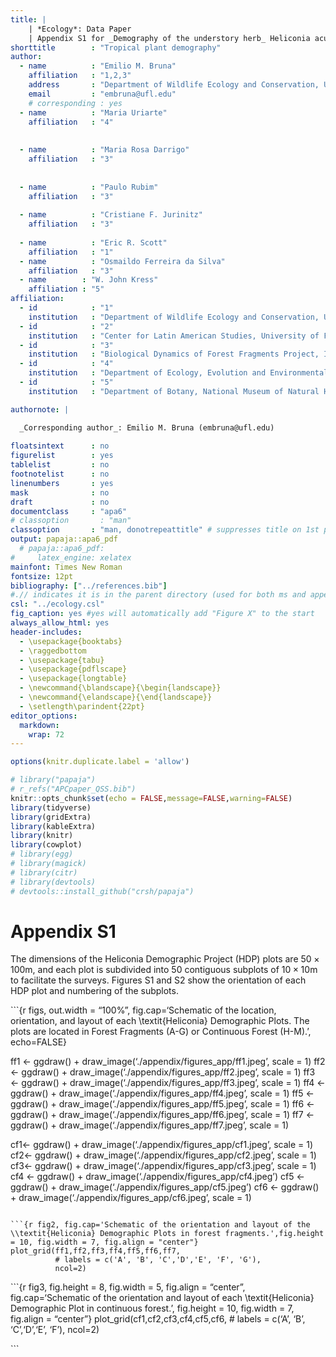 ```yaml
---
title: |
    | *Ecology*: Data Paper 
    | Appendix S1 for _Demography of the understory herb_ Heliconia acuminata _(Heliconiaceae) in an experimentally fragmented tropical landscape_
shorttitle        : "Tropical plant demography"
author: 
  - name          : "Emilio M. Bruna"
    affiliation   : "1,2,3"
    address       : "Department of Wildlife Ecology and Conservation, University of Florida, PO Box 110430, Gainesville, FL 32611-0430, USA"
    email         : "embruna@ufl.edu"
    # corresponding : yes
  - name          : "Maria Uriarte"
    affiliation   : "4"
    
      
  - name          : "Maria Rosa Darrigo"
    affiliation   : "3"
    
    
  - name          : "Paulo Rubim"
    affiliation   : "3"
    
  - name          : "Cristiane F. Jurinitz"
    affiliation   : "3"
    
  - name          : "Eric R. Scott"
    affiliation   : "1"
  - name          : "Osmaildo Ferreira da Silva"
    affiliation   : "3"
  - name        : "W. John Kress"
    affiliation : "5"
affiliation:
  - id            : "1"
    institution   : "Department of Wildlife Ecology and Conservation, University of Florida, PO Box 110430, Gainesville, FL 32611-0430, USA"
  - id            : "2"
    institution   : "Center for Latin American Studies, University of Florida, PO Box 115530, Gainesville, FL 32611-5530, USA"
  - id            : "3"
    institution   : "Biological Dynamics of Forest Fragments Project, INPA-PDBFF, CP 478, Manaus, AM 69011-970, Brazil"
  - id            : "4"
    institution   : "Department of Ecology, Evolution and Environmental Biology, Columbia University, 1200 Amsterdam Ave., New York, New York 10027, USA"
  - id            : "5"
    institution   : "Department of Botany, National Museum of Natural History, PO Box 37012, Smithsonian Institution, PO Box 37012, Washington DC, USA"

authornote: |

  _Corresponding author_: Emilio M. Bruna (embruna@ufl.edu)
  
floatsintext      : no
figurelist        : yes
tablelist         : no
footnotelist      : no
linenumbers       : yes
mask              : no
draft             : no
documentclass     : "apa6"
# classoption       : "man"
classoption       : "man, donotrepeattitle" # suppresses title on 1st page of MS
output: papaja::apa6_pdf
  # papaja::apa6_pdf:
#     latex_engine: xelatex
mainfont: Times New Roman
fontsize: 12pt
bibliography: ["../references.bib"] 
#.// indicates it is in the parent directory (used for both ms and appendix)
csl: "../ecology.csl"
fig_caption: yes #yes will automatically add "Figure X" to the start 
always_allow_html: yes
header-includes:
  - \usepackage{booktabs}
  - \raggedbottom
  - \usepackage{tabu}
  - \usepackage{pdflscape}
  - \usepackage{longtable}
  - \newcommand{\blandscape}{\begin{landscape}}
  - \newcommand{\elandscape}{\end{landscape}}
  - \setlength\parindent{22pt}
editor_options: 
  markdown: 
    wrap: 72
---
```


```r
options(knitr.duplicate.label = 'allow')
```

```r
# library("papaja")
# r_refs("APCpaper_QSS.bib")
knitr::opts_chunk$set(echo = FALSE,message=FALSE,warning=FALSE)
library(tidyverse)
library(gridExtra)
library(kableExtra)
library(knitr)
library(cowplot)
# library(egg)
# library(magick)
# library(citr)
# library(devtools)
# devtools::install_github("crsh/papaja")
```
<!-- renaming and renumbering SI: https://github.com/crsh/papaja/issues/259 -->
<!-- \appendix -->
<!-- \renewcommand{\appendixname}{Appendix S1} -->
\renewcommand{\thefigure}{S\arabic{figure}} \setcounter{figure}{0}

<!-- \renewcommand{\thetable}{SI\arabic{table}} \setcounter{table}{0} -->
<!-- \renewcommand{\theequation}{SI\arabic{table}} \setcounter{equation}{0} -->
# Appendix S1

The dimensions of the Heliconia Demographic Project (HDP) plots are $50\times100$m, and each plot is subdivided into 50 contiguous subplots of $10\times10$m to facilitate the surveys. Figures S1 and S2 show the orientation of each HDP plot and numbering of the subplots. 

<!-- \setcounter{page}{1} -->
```{r figs, out.width = "100%", fig.cap='Schematic of the location, orientation, and layout of each \\textit{Heliconia} Demographic Plots. The plots are located in Forest Fragments (A-G) or Continuous Forest (H-M).', echo=FALSE}


ff1 <- ggdraw() + draw_image('./appendix/figures_app/ff1.jpeg', scale = 1)
ff2 <- ggdraw() + draw_image('./appendix/figures_app/ff2.jpeg', scale = 1)
ff3 <- ggdraw() + draw_image('./appendix/figures_app/ff3.jpeg', scale = 1)
ff4 <- ggdraw() + draw_image('./appendix/figures_app/ff4.jpeg', scale = 1)
ff5 <- ggdraw() + draw_image('./appendix/figures_app/ff5.jpeg', scale = 1)
ff6 <- ggdraw() + draw_image('./appendix/figures_app/ff6.jpeg', scale = 1)
ff7 <- ggdraw() + draw_image('./appendix/figures_app/ff7.jpeg', scale = 1)


cf1<- ggdraw() + draw_image('./appendix/figures_app/cf1.jpeg', scale = 1)
cf2<- ggdraw() + draw_image('./appendix/figures_app/cf2.jpeg', scale = 1)
cf3<- ggdraw() + draw_image('./appendix/figures_app/cf3.jpeg', scale = 1)
cf4 <- ggdraw() + draw_image('./appendix/figures_app/cf4.jpeg')
cf5 <- ggdraw() + draw_image('./appendix/figures_app/cf5.jpeg')
cf6 <- ggdraw() + draw_image('./appendix/figures_app/cf6.jpeg', scale = 1)

```

```{r fig2, fig.cap='Schematic of the orientation and layout of the \\textit{Heliconia} Demographic Plots in forest fragments.',fig.height = 10, fig.width = 7, fig.align = "center"}
plot_grid(ff1,ff2,ff3,ff4,ff5,ff6,ff7,
          # labels = c('A', 'B', 'C','D','E', 'F', 'G'),
          ncol=2)
```

```{r fig3, fig.height = 8, fig.width = 5, fig.align = "center", fig.cap='Schematic of the orientation and layout of each \\textit{Heliconia} Demographic Plot in continuous forest.', fig.height = 10, fig.width = 7, fig.align = "center"}
plot_grid(cf1,cf2,cf3,cf4,cf5,cf6,
          # labels = c('A', 'B', 'C','D','E', 'F'),
          ncol=2)

```
